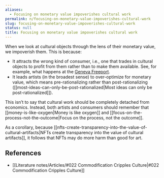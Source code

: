 ```yaml
---
aliases:
  - Focusing on monetary value impoverishes cultural work
permalink: n/focusing-on-monetary-value-impoverishes-cultural-work
slug: focusing-on-monetary-value-impoverishes-cultural-work
status: null
title: Focusing on monetary value impoverishes cultural work
---
```

When we look at cultural objects through the lens of their monetary value, we impoverish them. This is because:

- It attracts the wrong kind of consumer, i.e., one that trades in cultural objects to profit from them rather than to make them available. See, for example, what happens at the [Geneva Freeport](https://en.wikipedia.org/wiki/Geneva_Freeport).
- It leads artists (in the broadest sense) to over-optimize for monetary value, which means pre-rationalizing rather than post-rationalizing ([[most-ideas-can-only-be-post-rationalized|Most ideas can only be post-rationalized]]).

This isn’t to say that cultural work should be completely detached from economics. Instead, both artists and consumers should remember that [[money-is-like-oxygen|Money is like oxygen]] and [[focus-on-the-process-not-the-outcome|Focus on the process, not the outcome]].

As a corollary, because [[nfts-create-transparency-into-the-value-of-cultural-artifacts|NFTs create transparency into the value of cultural artifacts]], it follows that NFTs may do more harm than good for art.

## References

- [[Literature notes/Articles/#022 Commodification Cripples Culture|#022 Commodification Cripples Culture]]
